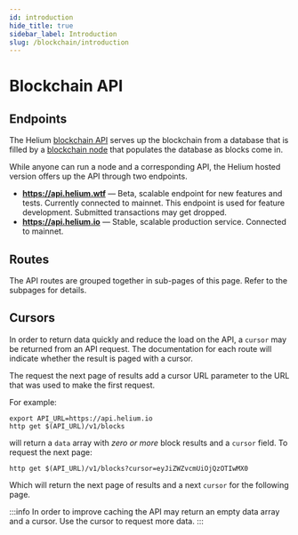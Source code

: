 ```yaml
---
id: introduction
hide_title: true
sidebar_label: Introduction
slug: /blockchain/introduction
---
```


# Blockchain API

## Endpoints

The Helium [blockchain API](https://github.com/helium/blockchain-http) serves up the blockchain from a database that is filled by a [blockchain node](https://github.com/helium/blockchain-etl) that populates the database as blocks come in.

While anyone can run a node and a corresponding API, the Helium hosted version offers up the API through two endpoints.

* **https://api.helium.wtf**  — Beta, scalable endpoint for new features and tests. Currently connected to mainnet. This endpoint is used for feature development. Submitted transactions may get dropped. 
* **https://api.helium.io** — Stable, scalable production service. Connected to mainnet. 

## Routes

The API routes are grouped together in sub-pages of this page. Refer to the subpages for details.  

## Cursors

In order to return data quickly and reduce the load on the API,  a `cursor` may be returned from an API request.  The documentation for each route will indicate whether the result is paged with a cursor. 

The request the next page of results add a cursor URL parameter to the URL that was used to make the first request. 

For example:

```text
export API_URL=https://api.helium.io
http get $(API_URL)/v1/blocks
```

will return a `data` array  with _zero or more_ block results and a `cursor` field.  To request the next page:

```text
http get $(API_URL)/v1/blocks?cursor=eyJiZWZvcmUiOjQzOTIwMX0
```

Which will return the next page of results and a next `cursor` for the following page.

:::info
In order to improve caching the API may return an empty data array and a cursor. Use the cursor to request more data.
:::
